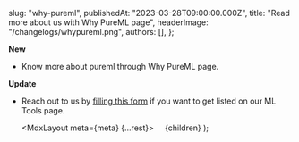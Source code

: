 
  slug: "why-pureml",
  publishedAt: "2023-03-28T09:00:00.000Z",
  title: "Read more about us with Why PureML page",
  headerImage: "/changelogs/whypureml.png",
  authors: [],
};

**New**

- Know more about pureml through Why PureML page.

**Update**

- Reach out to us by [filling this form](https://tally.so/r/wa96xv) if you want to get listed on our ML Tools page.

  <MdxLayout meta={meta} {...rest}>
        {children}
  </MdxLayout>
);
